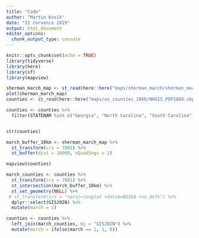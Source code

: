 ```yaml
---
title: "Code"
author: "Martin Kosík"
date: "21 července 2019"
output: html_document
editor_options: 
  chunk_output_type: console
---
```


```r
knitr::opts_chunk$set(echo = TRUE)
library(tidyverse)
library(here)
library(sf)
library(mapview)
```

```r
sherman_march_map <- st_read(here::here("maps/sherman_march/sherman_march_shapefile.shp"))
plot(sherman_march_map)
counties <- st_read(here::here("maps/us_counties_1860/NHGIS_POP1860.shp"))

counties <- counties %>% 
  filter(STATENAM %in% c("Georgia", "North Carolina", "South Carolina"))


str(counties)
```

```r
march_buffer_10km <- sherman_march_map %>% 
  st_transform(crs = 7801) %>% 
  st_buffer(dist = 10000, nQuadSegs = 1) 

mapview(counties)
```

```r
march_counties <- counties %>% 
  st_transform(crs = 7801) %>% 
  st_intersection(march_buffer_10km) %>% 
  st_set_geometry(NULL) %>% 
 # st_transform(crs = "+proj=longlat +datum=WGS84 +no_defs") %>% 
  dplyr::select(GISJOIN) %>% 
  mutate(march = 1)
```


```r
counties <- counties %>% 
  left_join(march_counties, by = "GISJOIN") %>% 
  mutate(march = ifelse(march == 1, 1, 0))
```

